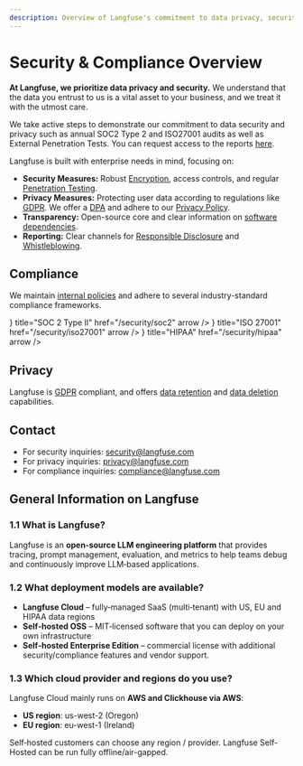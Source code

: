 ```yaml
---
description: Overview of Langfuse's commitment to data privacy, security, and compliance, including links to detailed pages on specific measures and certifications.
---
```


# Security & Compliance Overview

**At Langfuse, we prioritize data privacy and security.** We understand that the data you entrust to us is a vital asset to your business, and we treat it with the utmost care.

We take active steps to demonstrate our commitment to data security and privacy such as annual SOC2 Type 2 and ISO27001 audits as well as External Penetration Tests. You can request access to the reports [here](/request-security-docs).

Langfuse is built with enterprise needs in mind, focusing on:

- **Security Measures:** Robust [Encryption](/security/encryption), access controls, and regular [Penetration Testing](/security/penetration-testing).
- **Privacy Measures:** Protecting user data according to regulations like [GDPR](/security/gdpr). We offer a [DPA](/security/dpa) and adhere to our [Privacy Policy](/privacy).
- **Transparency:** Open-source core and clear information on [software dependencies](/security/dependencies).
- **Reporting:** Clear channels for [Responsible Disclosure](/security/responsible-disclosure) and [Whistleblowing](/security/whistleblowing).

## Compliance

We maintain [internal policies](/security/policies) and adhere to several industry-standard compliance frameworks.


<Cards num={3}>
  <Cards.Card
    icon={<ShieldCheck size="24" />}
    title="SOC 2 Type II"
    href="/security/soc2"
    arrow
  />
  <Cards.Card
    icon={<BadgeCheck size="24" />}
    title="ISO 27001"
    href="/security/iso27001"
    arrow
  />
  <Cards.Card
    icon={<HeartPulse size="24" />}
    title="HIPAA"
    href="/security/hipaa"
    arrow
  />
</Cards>

## Privacy

Langfuse is [GDPR](/security/gdpr) compliant, and offers [data retention](/security/data-retention) and [data deletion](/security/data-deletion) capabilities.

## Contact

- For security inquiries: security@langfuse.com
- For privacy inquiries: privacy@langfuse.com
- For compliance inquiries: compliance@langfuse.com

## General Information on Langfuse

### 1.1 What is Langfuse?

Langfuse is an **open‑source LLM engineering platform** that provides tracing, prompt management, evaluation, and metrics to help teams debug and continuously improve LLM‑based applications.

### 1.2 What deployment models are available?

- **Langfuse Cloud** – fully‑managed SaaS (multi‑tenant) with US, EU and HIPAA data regions
- **Self‑hosted OSS** – MIT‑licensed software that you can deploy on your own infrastructure
- **Self‑hosted Enterprise Edition** – commercial license with additional security/compliance features and vendor support.

### 1.3 Which cloud provider and regions do you use?

Langfuse Cloud mainly runs on **AWS and Clickhouse via AWS**:

- **US region**: us-west-2 (Oregon)
- **EU region**: eu-west-1 (Ireland)

Self‑hosted customers can choose any region / provider. Langfuse Self-Hosted can be run fully offline/air-gapped.
